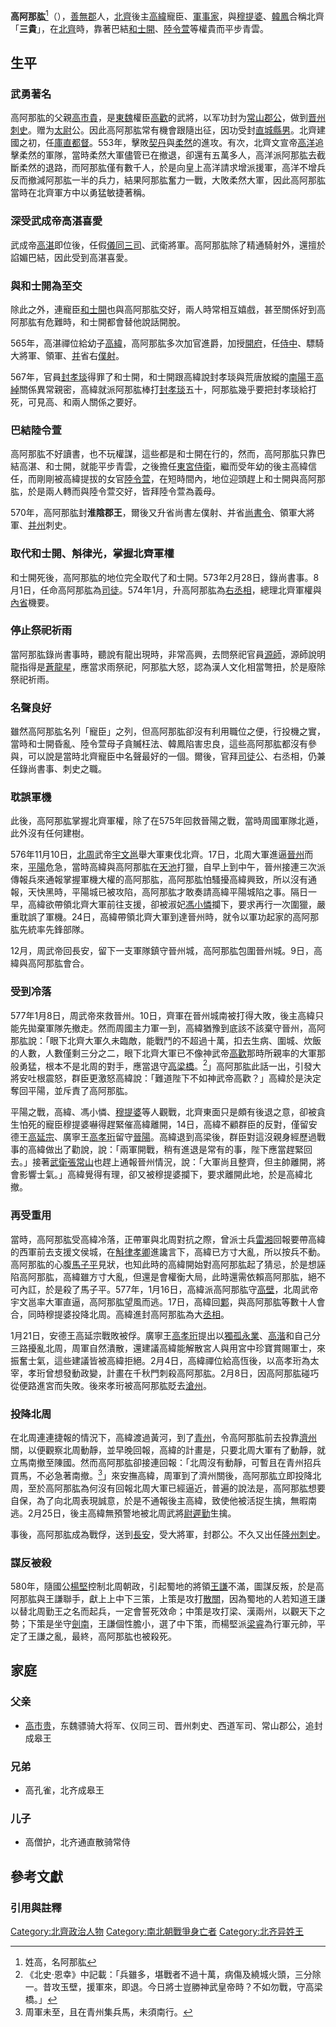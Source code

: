 '''高阿那肱'''<ref>姓高，名阿那肱</ref>（{{bd||？|580年|catIdx=L}}），[[善無郡|善無郡]]人，[[北齊|北齊]]後主[[高緯|高緯]]寵臣、[[軍事家|軍事家]]，與[[穆提婆|穆提婆]]、[[韓鳳|韓鳳]]合稱北齊「'''三貴'''」，在[[北齊|北齊]]時，靠著巴結[[和士開|和士開]]、[[陸令萱|陸令萱]]等權貴而平步青雲。

== 生平 ==
=== 武勇著名 ===
高阿那肱的父親[[高市貴|高市貴]]，是[[東魏|東魏]]權臣[[高歡|高歡]]的武將，以军功封为[[常山郡|常山郡]][[公|公]]，做到[[晋州|晋州]][[刺史|刺史]]。赠为[[太尉|太尉]]公。因此高阿那肱常有機會跟隨出征，因功受封[[直城|直城]][[縣男|縣男]]。北齊建國之初，任[[庫直|庫直]][[都督|都督]]。553年，擊敗[[契丹|契丹]]與[[柔然|柔然]]的進攻。有次，北齊文宣帝[[高洋|高洋]]追擊柔然的軍隊，當時柔然大軍儘管已在撤退，卻還有五萬多人，高洋派阿那肱去截斷柔然的退路，而阿那肱僅有數千人，於是向皇上高洋請求增派援軍，高洋不增兵反而撤減阿那肱一半的兵力，結果阿那肱奮力一戰，大敗柔然大軍，因此高阿那肱當時在北齊軍方中以勇猛敏捷著稱。

=== 深受武成帝高湛喜愛 ===
武成帝[[高湛|高湛]]即位後，任假[[儀同三司|儀同三司]]、武衛將軍。高阿那肱除了精通騎射外，還擅於諂媚巴結，因此受到高湛喜愛。

=== 與和士開為至交 ===
除此之外，連寵臣[[和士開|和士開]]也與高阿那肱交好，兩人時常相互嬉戲，甚至關係好到高阿那肱有危難時，和士開都會替他說話開脫。

565年，高湛禪位給幼子[[高緯|高緯]]，高阿那肱多次加官進爵，加授[[開府|開府]]，任[[侍中|侍中]]、驃騎大將軍、領軍、[[并|并]]省右[[僕射|僕射]]。

567年，官員[[封孝琰|封孝琰]]得罪了和士開，和士開跟高緯說封孝琰與荒唐放縱的[[南陽|南陽]]王[[高綽|高綽]]關係異常親密，高緯就派阿那肱棒打[[封孝琰|封孝琰]]五十，阿那肱幾乎要把封孝琰給打死，可見高、和兩人關係之要好。

=== 巴結陸令萱 ===
高阿那肱不好讀書，也不玩權謀，這些都是和士開在行的，然而，高阿那肱只靠巴結高湛、和士開，就能平步青雲，之後擔任[[東宮|東宮]][[侍衛|侍衛]]，繼而受年幼的後主高緯信任，而剛剛被高緯提拔的女官[[陸令萱|陸令萱]]，在短時間內，地位迎頭趕上和士開與高阿那肱，於是兩人轉而與陸令萱交好，皆拜陸令萱為義母。

570年，高阿那肱封'''淮陰郡王'''，爾後又升省尚書左僕射、并省[[尚書令|尚書令]]、領軍大將軍、[[并州|并州]]刺史。

=== 取代和士開、斛律光，掌握北齊軍權 ===
和士開死後，高阿那肱的地位完全取代了和士開。573年2月28日，錄尚書事。8月1日，任命高阿那肱為[[司徒|司徒]]。574年1月，升高阿那肱為[[右丞相|右丞相]]，總理北齊軍權與[[內省|內省]]機要。

=== 停止祭祀祈雨 ===
當阿那肱錄尚書事時，聽說有龍出現時，非常高興，去問祭祀官員[[源師|源師]]，源師說明龍指得是[[蒼龍星|蒼龍星]]，應當求雨祭祀，阿那肱大怒，認為漢人文化相當彆扭，於是廢除祭祀祈雨。

=== 名聲良好 ===
雖然高阿那肱名列「寵臣」之列，但高阿那肱卻沒有利用職位之便，行投機之實，當時和士開昏亂、陸令萱母子貪贓枉法、韓鳳陷害忠良，這些高阿那肱都沒有參與，可以說是當時北齊寵臣中名聲最好的一個。爾後，官拜[[司徒|司徒]]公、右丞相，仍兼任錄尚書事、刺史之職。

=== 耽誤軍機 ===
此後，高阿那肱掌握北齊軍權，除了在575年回救晉陽之戰，當時周國軍隊北遁，此外沒有任何建樹。

576年11月10日，[[北周|北周]]武帝[[宇文邕|宇文邕]]舉大軍東伐北齊。17日，北周大軍進逼[[晉州|晉州]]而來，[[平陽|平陽]]危急，當時高緯與高阿那肱在[[天池|天池]]打獵，自早上到中午，晉州接連三次派傳報兵來通報掌握軍機大權的高阿那肱，高阿那肱怕騷擾高緯興致，所以沒有通報，天快黑時，平陽城已被攻陷，高阿那肱才敢奏請高緯平陽城陷之事。隔日一早，高緯欲帶領北齊大軍前往支援，卻被淑妃[[馮小憐|馮小憐]]攔下，要求再行一次圍獵，嚴重耽誤了軍機。24日，高緯帶領北齊大軍到達晉州時，就令以軍功起家的高阿那肱先統率先鋒部隊。

12月，周武帝回長安，留下一支軍隊鎮守晉州城，高阿那肱包圍晉州城。9日，高緯與高阿那肱會合。

=== 受到冷落 ===
577年1月8日，周武帝來救晉州。10日，齊軍在晉州城南被打得大敗，後主高緯只能先拋棄軍隊先撤走。然而周國主力軍一到，高緯猶豫到底該不該棄守晉州，高阿那肱說：「眼下北齊大軍久未臨敵，能戰鬥的不超過十萬，扣去生病、圍城、炊飯的人數，人數僅剩三分之二，眼下北齊大軍已不像神武帝[[高歡|高歡]]那時所親率的大軍那般勇猛，根本不是北周的對手，應當退守[[高梁橋|高梁橋]]。<ref>《北史‧恩幸》中記載：「兵雖多，堪戰者不過十萬，病傷及繞城火頭，三分除一。昔攻玉壁，援軍來，即退。今日將士豈勝神武皇帝時？不如勿戰，守高梁橋。」</ref>」高阿那肱此話一出，引發大將安吐根震怒，群臣更激怒高緯說：「難道陛下不如神武帝高歡？」高緯於是決定奪回平陽，並斥責了高阿那肱。

平陽之戰，高緯、馮小憐、[[穆提婆|穆提婆]]等人觀戰，北齊東面只是頗有後退之意，卻被貪生怕死的寵臣穆提婆嚇得趕緊催高緯離開，14日，高緯不顧群臣的反對，僅留安德王[[高延宗|高延宗]]、廣寧王[[高孝珩|高孝珩]]留守[[晉陽|晉陽]]。高緯退到高梁後，群臣對這沒親身經歷過戰事的高緯做出了勸說，說：「兩軍開戰，稍有進退是常有的事，陛下應當趕緊回去。」接著[[武衛|武衛]][[張常山|張常山]]也趕上通報晉州情況，說：「大軍尚且整齊，但主帥離開，將會影響士氣。」高緯覺得有理，卻又被穆提婆攔下，要求離開此地，於是高緯北撤。

=== 再受重用 ===
當時，高阿那肱受高緯冷落，正帶軍與北周對抗之際，曾派士兵[[雷湘|雷湘]]回報要帶高緯的西軍前去支援文侯城，在[[斛律孝卿|斛律孝卿]]進讒言下，高緯已方寸大亂，所以按兵不動。高阿那肱的心腹[[馬子平|馬子平]]見狀，也知此時的高緯開始對高阿那肱起了猜忌，於是想誣陷高阿那肱，高緯雖方寸大亂，但還是會權衡大局，此時還需依賴高阿那肱，絕不可內訌，於是殺了馬子平。577年，1月16日，高緯派高阿那肱守[[高壁|高壁]]，北周武帝宇文邕率大軍直逼，高阿那肱望風而逃。17日，高緯回[[鄴|鄴]]，與高阿那肱等數十人會合，同時穆提婆投降北周。高緯進封高阿那肱為大[[丞相|丞相]]。

1月21日，安德王高延宗戰敗被俘。廣寧王[[高孝珩|高孝珩]]提出以[[獨孤永業|獨孤永業]]、[[高湝|高湝]]和自己分三路擾亂北周，周軍自然潰散，還建議高緯能解散宮人與用宮中珍寶賞賜軍士，來振奮士氣，這些建議皆被高緯拒絕。2月4日，高緯禪位給高恆後，以高孝珩為太宰，孝珩曾想發動政變，計畫在千秋門刺殺高阿那肱。2月8日，因高阿那肱碰巧從便路進宮而失敗。後來孝珩被高阿那肱貶去[[滄州|滄州]]。

=== 投降北周 ===
在北周連連捷報的情況下，高緯渡過黃河，到了[[青州|青州]]，令高阿那肱前去投靠[[濟州|濟州]]關，以便觀察北周動靜，並早晚回報，高緯的計畫是，只要北周大軍有了動靜，就立馬南撤至陳國。然而高阿那肱卻接連回報：「北周沒有動靜，可暫且在青州招兵買馬，不必急著南撤。<ref>周軍未至，且在青州集兵馬，未須南行。</ref>」來安撫高緯，周軍到了濟州關後，高阿那肱立即投降北周，至於高阿那肱為何沒有回報北周大軍已經逼近，普遍的說法是，高阿那肱想要自保，為了向北周表現誠意，於是不通報後主高緯，致使他被活捉生擒，無暇南逃。2月25日，後主高緯無預警地被北周武將[[尉遲勤|尉遲勤]]生擒。

事後，高阿那肱成為戰俘，送到[[長安|長安]]，受大將軍，封郡公。不久又出任[[隆州|隆州]][[刺史|刺史]]。

=== 謀反被殺 ===
580年，隨國公[[楊堅|楊堅]]控制北周朝政，引起蜀地的將領[[王謙_(北周)|王謙]]不滿，圖謀反叛，於是高阿那肱與王謙聯手，獻上上中下三策，上策是攻打[[散關|散關]]，因為蜀地的人若知道王謙以替北周勤王之名而起兵，一定會誓死效命；中策是攻打梁、漢兩州，以觀天下之勢；下策是坐守[[劍南|劍南]]，王謙個性膽小，選了中下策，而楊堅派[[梁睿|梁睿]]為行軍元帥，平定了王謙之亂，最終，高阿那肱也被殺死。

==家庭==
===父亲===
*[[高市贵|高市贵]]，东魏骠骑大将军、仪同三司、晋州刺史、西道军司、常山郡公，追封成皋王

===兄弟===
*高孔雀，北齐成皋王

===儿子===
*高僧护，北齐通直散骑常侍

== 參考文獻 ==
{{Wikisource|北史/卷092}}
{{Wikisource|北齊書/卷50}}
=== 引用與註釋 ===
{{Reflist}}

[[Category:北齊政治人物|Category:北齊政治人物]]
[[Category:南北朝戰爭身亡者|Category:南北朝戰爭身亡者]]
[[Category:北齐异姓王|Category:北齐异姓王]]